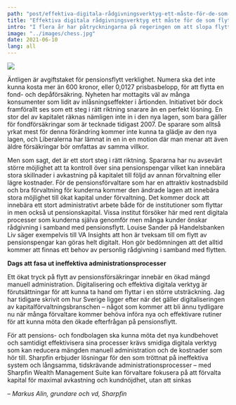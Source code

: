 ```yaml
---
path: "post/effektiva-digitala-rådgivningsverktyg-ett-måste-för-de-som-flyttar-pensionspengar"
title: "Effektiva digitala rådgivningsverktyg ett måste för de som flyttar pensionspengar"
intro: "I flera år har påtryckningarna på regeringen om att slopa flyttavgiften på pensionsförsäkringar varit stora. Nu har förslaget äntligen blivit verklighet, och från den 1 april 2021 får det inte längre kosta stora summor för pensionssparare att flytta sina försäkringspengar. I och med ökad efterfrågan på flytt av pensionspengar behöver många kapitalförvaltare och försäkringsrådgivare nu se över sina interna administrativa processer, menar Markus Alin, vd på Sharpfin. "
image: "../images/chess.jpg"
date: 2021-06-10
lang: all
---
```


![](../images/chess.jpg)


Äntligen är avgiftstaket för pensionsflytt verklighet. Numera ska det inte kunna kosta mer än 600 kronor, eller 0,0127 prisbasbelopp, för att flytta en fond- och depåförsäkring. Nyheten har mottagits väl av många konsumenter som lidit av inlåsningseffekter i årtionden. Initiativet bör dock framförallt ses som ett steg i rätt riktning snarare än en perfekt lösning. En stor del av kapitalet räknas nämligen inte in i den nya lagen, som bara gäller för fondförsäkringar som är tecknade tidigast 2007. De sparare som alltså yrkat mest för denna förändring kommer inte kunna ta glädje av den nya lagen, och Liberalerna har lämnat in en in en motion där man menar att även äldre försäkringar bör omfattas av samma villkor.


Men som sagt, det är ett stort steg i rätt riktning. Spararna har nu avsevärt större möjlighet att ta kontroll över sina pensionspengar vilket kan innebära stora skillnader i avkastning på kapitalet till följd av annan förvaltning eller lägre kostnader. För de pensionsförvaltare som har en attraktiv kostnadsbild och bra förvaltning för kunderna kommer den ändrade lagen att innebära stora möjlighet till ökat kapital under förvaltning. Det kommer dock att innebära ett stort administrativt arbete både för de institutioner som flyttar in men också ut pensionskapital. Vissa institut försöker här med rent digitala processer som kunderna själva genomför men många kunder önskar rådgivning i samband med pensionsflytt. Louise Sander på Handelsbanken Liv säger exempelvis till VA Insights att hon är tveksam till om flytt av pensionspengar kan göras helt digitalt. Hon gör bedömningen att det alltid kommer att finnas ett behov av personlig rådgivning i samband med flytten.


**Dags att fasa ut ineffektiva administrationsprocesser**

Ett ökat tryck på flytt av pensionsförsäkringar innebär en ökad mängd manuell administration. Digitalisering och effektiva digitala verktyg är förutsättningar för att kunna ta hand om flyttar i en större utsträckning. Jag har tidigare skrivit om hur Sverige ligger efter när det gäller digitaliseringen av kapitalförvaltningsbranschen – något som kommer att bli ännu tydligare nu när många förvaltare kommer behöva införa nya och effektivare rutiner för att kunna möta den ökade efterfrågan på pensionsflytt.


För att pensions- och fondbolagen ska kunna möta det nya kundbehovet och samtidigt effektivisera sina processer krävs smidiga digitala verktyg som kan reducera mängden manuell administration och de kostnader som hör till. Sharpfin erbjuder lösningar för den som tröttnat på ineffektiva system och långsamma, tidskrävande administrationsprocesser – med Sharpfin Wealth Management Suite kan förvaltare fokusera på att förvalta kapital för maximal avkastning och kundnöjdhet, utan att sinkas

*– Markus Alin, grundare och vd, Sharpfin*

